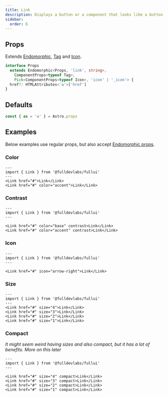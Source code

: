 ```yaml
---
title: Link
description: Displays a button or a component that looks like a button.
sidebar:
  order: 6
---
```


## Props
Extends [Endomorphic](/guides/endomorphic), [Tag](/components/tag) and [Icon](/components/icon).
```ts
interface Props
  extends Endomorphic<Props, 'link', string>,
    ComponentProps<typeof Tag>,
    Pick<ComponentProps<typeof Icon>, 'icon' | '_icon'> {
  href?: HTMLAttributes<'a'>['href']
}
```

## Defaults
```ts
const { as = 'a' } = Astro.props
```

## Examples
Below examples use regular props, but also accept [Endomorphic props](/guides/macromorphic).

### Color
```astro live
---
import { Link } from '@fulldevlabs/fullui'
---
<Link href="#">Link</Link>
<Link href="#" color="accent">Link</Link>
```

### Contrast
```astro live
---
import { Link } from '@fulldevlabs/fullui'
---

<Link href="#" color="base" contrast>Link</Link>
<Link href="#" color="accent" contrast>Link</Link>
```

### Icon
```astro live
---
import { Link } from '@fulldevlabs/fullui'
---

<Link href="#" icon="arrow-right">Link</Link>
```

### Size
```astro live
---
import { Link } from '@fulldevlabs/fullui'
---
<Link href="#" size="4">Link</Link>
<Link href="#" size="3">Link</Link>
<Link href="#" size="2">Link</Link>
<Link href="#" size="1">Link</Link>
```

### Compact
*It might seem weird having sizes and also compact, but it has a lot of benefits. More on this later*
```astro live
---
import { Link } from '@fulldevlabs/fullui'
---

<Link href="#" size="4" compact>Link</Link>
<Link href="#" size="3" compact>Link</Link>
<Link href="#" size="2" compact>Link</Link>
<Link href="#" size="1" compact>Link</Link>
```
